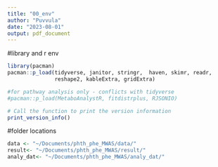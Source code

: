 ```yaml
---
title: "00_env"
author: "Puvvula"
date: "2023-08-01"
output: pdf_document
---
```


#library and r env
```r
library(pacman)
pacman::p_load(tidyverse, janitor, stringr,  haven, skimr, readr, 
               reshape2, kableExtra, gridExtra)

#for pathway analysis only - conflicts with tidyverse
#pacman::p_load(MetaboAnalystR, fitdistrplus, RJSONIO)

# Call the function to print the version information
print_version_info()
```

#folder locations
```r
data <- "~/Documents/phth_phe_MWAS/data/"
result<- "~/Documents/phth_phe_MWAS/result/"
analy_dat<- "~/Documents/phth_phe_MWAS/analy_dat/"
```

